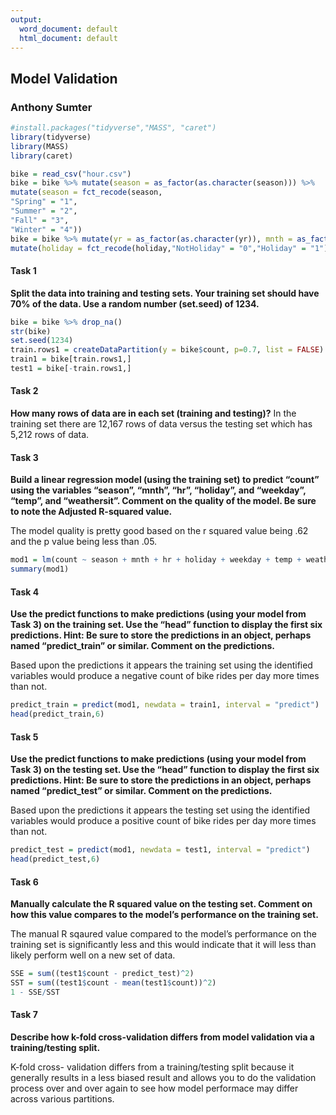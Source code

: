 ---
output:
  word_document: default
  html_document: default
---
## Model Validation

### Anthony Sumter

```{r}
#install.packages("tidyverse","MASS", "caret")
library(tidyverse)
library(MASS)
library(caret)
```

```{r}
bike = read_csv("hour.csv")
bike = bike %>% mutate(season = as_factor(as.character(season))) %>%
mutate(season = fct_recode(season,
"Spring" = "1",
"Summer" = "2",
"Fall" = "3",
"Winter" = "4"))
bike = bike %>% mutate(yr = as_factor(as.character(yr)), mnth = as_factor (as.character (mnth)), hr = as_factor(as.character (hr)), holiday = as_factor(as.character (holiday)), workingday = as_factor(as.character(workingday)), weathersit = as_factor(as.character(weathersit)), weekday = as_factor(as.character(weekday))) %>%
mutate(holiday = fct_recode(holiday,"NotHoliday" = "0","Holiday" = "1")) %>% mutate(workingday = fct_recode(workingday,"NotWorkingDay" = "0","WorkingDay" = "1"))%>% mutate(weathersit = fct_recode(weathersit,"NoPrecip" = "1","Misty" = "2", "LightPrecip"= "3", "HeavyPrecip" = "4"))%>% mutate(weekday = fct_recode(weekday,"Sunday" = "0", "Monday" = "1", "Tuesday" = "2", "Wednesday" = "3", "Thursday" = "4", "Friday" = "5", "Saturday" = "6"))
```

#### Task 1

**Split the data into training and testing sets. Your training set should have 70% of the data. Use a random number (set.seed) of 1234.**

```{r}
bike = bike %>% drop_na()
str(bike)
set.seed(1234)
train.rows1 = createDataPartition(y = bike$count, p=0.7, list = FALSE)
train1 = bike[train.rows1,] 
test1 = bike[-train.rows1,]
```

#### Task 2

**How many rows of data are in each set (training and testing)?**
In the training set there are 12,167 rows of data versus the testing set which has 5,212 rows of data.

#### Task 3

**Build a linear regression model (using the training set) to predict “count” using the variables “season”, “mnth”, “hr”, “holiday”, and “weekday”, “temp”, and “weathersit”. Comment on the quality of the model. Be sure to note the Adjusted R-squared value.**

The model quality is pretty good based on the r squared value being .62 and the p value being less than .05.

```{r}
mod1 = lm(count ~ season + mnth + hr + holiday + weekday + temp + weathersit, train1) 
summary(mod1)
```

#### Task 4

**Use the predict functions to make predictions (using your model from Task 3) on the training set. Use the “head” function to display the first six predictions. Hint: Be sure to store the predictions in an object, perhaps named “predict_train” or similar. Comment on the predictions.**

Based upon the predictions it appears the training set using the identified variables would produce a negative count of bike rides per day more times than not.

```{r}
predict_train = predict(mod1, newdata = train1, interval = "predict")
head(predict_train,6)
```

#### Task 5

**Use the predict functions to make predictions (using your model from Task 3) on the testing set. Use the “head” function to display the first six predictions. Hint: Be sure to store the predictions in an object, perhaps named “predict_test” or similar. Comment on the predictions.**

Based upon the predictions it appears the testing set using the identified variables would produce a positive count of bike rides per day more times than not.

```{r}
predict_test = predict(mod1, newdata = test1, interval = "predict")
head(predict_test,6)
```

#### Task 6

**Manually calculate the R squared value on the testing set. Comment on how this value compares to the model’s performance on the training set.**

The manual R sqaured value compared to the model's performance on the training set is significantly less and this would indicate that it will less than likely perform well on a new set of data.

```{r}
SSE = sum((test1$count - predict_test)^2)
SST = sum((test1$count - mean(test1$count))^2) 
1 - SSE/SST
```

#### Task 7

**Describe how k-fold cross-validation differs from model validation via a training/testing split.**

K-fold cross- validation differs from a training/testing split because it generally results in a less biased result and allows you to do the validation process over and over again to see how model performace may differ across various partitions.